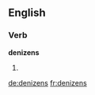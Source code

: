 ==English==

===Verb===
'''denizens'''

# {{third-person singular of|[[denizen]]}}

[[de:denizens]]
[[fr:denizens]]